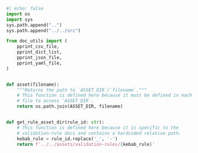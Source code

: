 ```python
#| echo: false
import os
import sys
sys.path.append("..")
sys.path.append("../../src")

from doc_utils import (
    pprint_csv_file,
    pprint_dict_list,
    pprint_json_file,
    pprint_yaml_file,
)


def asset(filename):
    """Returns the path to `ASSET_DIR`/`filename`."""
    # This function is defined here because it must be defined in each Quarto
    # file to access `ASSET_DIR`.
    return os.path.join(ASSET_DIR, filename)


def get_rule_asset_dir(rule_id: str):
    # This function is defined here because it is specific to the
    # validation-rule docs and contains a hardcoded relative path.
    kebab_rule = rule_id.replace('_', '-')
    return f'../../assets/validation-rules/{kebab_rule}'
```
